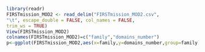 ```r
library(readr)
FIRSTmission_MOD2 <- read_delim("FIRSTmission_MOD2.csv",
"\t", escape_double = FALSE, col_names = FALSE,
trim_ws = TRUE)
View(FIRSTmission_MOD2)
colnames(FIRSTmission_MOD2)=c("family","domains_number")
p<-ggplot(FIRSTmission_MOD2,aes(x=family,y=domains_number,group=family))+geom_boxplot()
```


